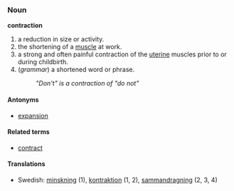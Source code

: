 ===Noun===
'''contraction'''

#a reduction in size or activity.
#the shortening of a [[muscle]] at work.
#a strong and often painful contraction of the [[uterine]] muscles prior to or during childbirth.
#(''grammar'') a shortened word or phrase.
#:''"Don't" is a contraction of "do not"''

====Antonyms====
*[[expansion]]

====Related terms====
*[[contract]]

====Translations====
*Swedish: [[minskning]] (1), [[kontraktion]] (1, 2), [[sammandragning]] (2, 3, 4)